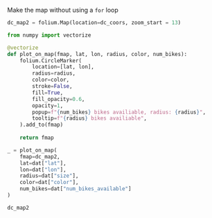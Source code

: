 Make the map without using a `for` loop

```python
dc_map2 = folium.Map(location=dc_coors, zoom_start = 13)
```

```python
from numpy import vectorize

@vectorize
def plot_on_map(fmap, lat, lon, radius, color, num_bikes):
    folium.CircleMarker(
        location=[lat, lon],
        radius=radius,
        color=color,
        stroke=False,
        fill=True,
        fill_opacity=0.6,
        opacity=1,
        popup=f"{num_bikes} bikes availiable, radius: {radius}",
        tooltip=f"{radius} bikes availiable",
    ).add_to(fmap)
    
    return fmap
```


```python
_ = plot_on_map(
    fmap=dc_map2,
    lat=dat["lat"],
    lon=dat["lon"],
    radius=dat["size"],
    color=dat["color"],
    num_bikes=dat["num_bikes_available"]
)
```

```python
dc_map2
```


